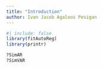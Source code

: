 ```yaml
---
title: "Introduction"
author: Ivan Jacob Agaloos Pesigan
---
```


```r
#| include: false
library(fitAutoReg)
library(printr)
```

```r
?SimAR
?SimVAR
```
